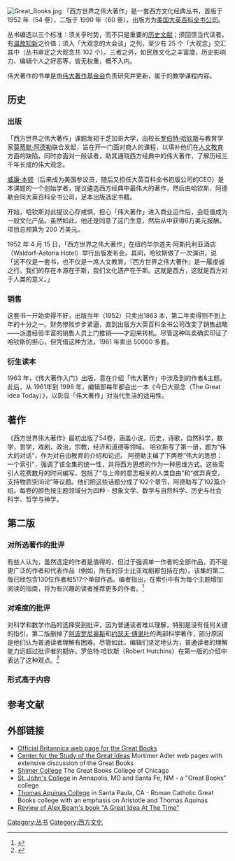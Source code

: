 [[Image:Great_Books.jpg|thumb]]
「西方世界之伟大著作」是一套西方文化经典丛书，首版于 1952 年（54 卷），二版于 1990 年（60 卷），出版方为[[美国|美国]][[大英百科全书公司|大英百科全书公司]]。

丛书编选以三个标准：须关乎时势，而不只是重要的[[文獻學|历史文献]]；须回馈当代读者，有[[論語|温故知新]]之价值；须入「大观念的大会谈」之列，至少有 25 个「大观念」交汇其中（丛书审定之大观念共 102 个）。三者之外，如民族文化之丰富度、历史影响力、编辑个人之好恶等，皆无权重，概不入内。

伟大著作的书单是由[[伟大著作基金会|伟大著作基金会]]负责研究并更新，属于{{le|伟大著作|Great books}}的教学课程内容。

==历史==
=== 出版 ===
「西方世界之伟大著作」课题发轫于芝加哥大学，由校长[[羅伯特·梅納德·哈欽斯|罗伯特·哈钦斯]]与教育学家[[莫蒂默·杰尔姆·阿德勒|莫蒂默·阿德勒]]联合发起，旨在开一门面对商人的课程，以填补他们在[[博雅教育|人文教育]]方面的缺陷，同时亦面对一般读者，助其通晓西方经典中的伟大著作，了解历经三千年长成的伟大观念。

[[威廉·本顿|威廉·本顿]]（后来成为美国参议员，随后又担任大英百科全书初版公司的CEO）是本课题的一个创始学者，提议遴选西方经典中最伟大的著作，然后由哈钦斯、阿德勒会同大英百科全书公司，足本出版选定书籍。

开始，哈钦斯对此提议心存戒惧，担心「伟大著作」进入商业运作后，会贬值成为一般文化产品。虽然如此，他还是同意了这门生意，然后从中获得6万美元报酬。项目总预算为 200 万美元。

1952 年 4 月 15 日，「西方世界之伟大著作」在纽约华尔道夫·阿斯托利亚酒店（Waldorf-Astoria Hotel）举行出版发布会。其间，哈钦斯做了一次演讲，说「这不仅是一套书，也不仅是一席人文教育。『西方世界之伟大著作』是一履虔诚之行。我们的存在本源在于斯，我们文化遗产在于斯。这就是西方，这就是西方对于人类的意义。」

=== 销售 ===
这套书一开始卖得不好，出版当年（1952）只卖出1863 本，第二年卖得则不到上年的十分之一。财务惨败步步紧逼，直到出版方大英百科全书公司改变了销售战略——派遣经验丰富的销售人员上门推销——才迎来转机。尽管这种叫卖确实印证了哈钦斯的担心，但凭借这种方法，1961 年卖出 50000 多套。

=== 衍生读本 ===
1963 年，《伟大著作入门》出版，意在介绍「伟大著作」中涉及到的作者&主题。此后，从 1961年到 1998 年，编辑部每年都会出一本《今日大观念（The Great Idea Today）》，以彰显「伟大著作」对当代生活的适用性。

==著作==
《西方世界伟大著作》最初出版了54卷，涵盖小说，历史，诗歌，自然科学，数学，哲学，戏剧，政治，宗教，经济和道德等领域。 哈钦斯写了第一册，题为“伟大的对话”，作为对自由教育的介绍和论述。 阿德勒主编了下两卷“伟大的思想：一个索引”，强调了该全集的统一性，并将西方思想的作为一种思维方式。这些索引人花费数月的时间编写，包括了“与上帝的意志相关的人类自由”和“摈弃真空，支持物质空间论”等议题。他们把这些话题分成了102个章节，阿德勒写了102篇介绍。每卷的颜色按主题领域分为四种 - 想象文学、数学与自然科学、历史与社会科学、哲学与神学。

==第二版==

===对所选著作的批评===
有些人认为，虽然选定的作者是值得的，但过于强调单一作者的全部作品，而不是更广泛的作者和代表作品（例如，所有的莎士比亚戏剧都包括在内）。该集的第二版已经包含130位作者和517个单部作品。编者指出，在索引中有为每个主题增加阅读的指南，将为有兴趣的读者推荐更多的作者。<ref>{{cite book|author=Mortimer J. Adler|title=The Syntopicon: II|edition=2nd|series=Great Books of the Western World, vol. 1–2|publisher=Encyclopædia Britannica, Inc.|year=1990|isbn=0-85229-531-6|pages=909–996|chapter=Bibliography of Additional Readings}}</ref>

===对难度的批评===
对科学和数学作品的选择受到批评，因为普通读者难以理解，特别是没有任何关键的指引。第二版删掉了[[阿波罗尼奥斯|阿波罗尼奥斯]]和[[约瑟夫·傅里叶|约瑟夫·傅里叶]]的两部科学著作，部分原因是他们认为普通读者理解有困难。尽管如此，编辑们坚定地认为，普通读者的理解能力远超过批评者的期许。罗伯特·哈钦斯（Robert Hutchins）在第一版的介绍中表达了这种观点。<ref>{{cite book|author=Robert M. Hutchins|title=The Great Conversation|url=https://archive.org/details/greatconversatio030336mbp|year=1952|publisher=Encyclopædia Britannica, Inc.|chapter=Chapter VI: Education for All|page=[https://archive.org/details/greatconversatio030336mbp/page/n113 44]}}</ref>

===形式高于内容===

==参考文献==
{{reflist}}

==外部链接==
*[https://web.archive.org/web/20081208190609/http://store.britannica.com/jump.jsp?itemID=344&itemType=PRODUCT&path=1%2C2%2C22%2C94%2C128 Official Britannica web page for the Great Books]
*[http://www.thegreatideas.org/index.html Center for the Study of the Great Ideas] {{Wayback|url=http://www.thegreatideas.org/index.html |date=20210214011527 }} Mortimer Adler web pages with extensive discussion of the Great Books
* [http://www.shimer.edu/ Shimer College] {{Wayback|url=http://www.shimer.edu/ |date=20110320144833 }} The Great Books College of Chicago
* [http://www.stjohnscollege.edu/ St. John's College] {{Wayback|url=http://www.stjohnscollege.edu/ |date=20170710065000 }} in Annapolis, MD and Santa Fe, NM - a "Great Books" college
* [http://www.thomasaquinas.edu/ Thomas Aquinas College] {{Wayback|url=http://www.thomasaquinas.edu/ |date=20210322072242 }} in Santa Paula, CA - Roman Catholic Great Books college with an emphasis on Aristotle and Thomas Aquinas
* [https://web.archive.org/web/20090705005759/http://www.thenational.ae/article/20081226/REVIEW/432801908/1008MP Review of Alex Beam's book "A Great Idea At The Time"]

[[Category:丛书|Category:丛书]]
[[Category:西方文化|Category:西方文化]]